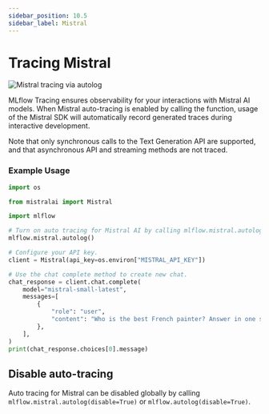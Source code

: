 ```yaml
---
sidebar_position: 10.5
sidebar_label: Mistral
---
```



# Tracing Mistral

![Mistral tracing via autolog](/images/llms/mistral/mistral-tracing.png)

MLflow Tracing ensures observability for your interactions with Mistral AI models.
When Mistral auto-tracing is enabled by calling the <APILink fn="mlflow.mistral.autolog" /> function,
usage of the Mistral SDK will automatically record generated traces during interactive development.

Note that only synchronous calls to the Text Generation API are supported,
and that asynchronous API and streaming methods are not traced.

### Example Usage

```python
import os

from mistralai import Mistral

import mlflow

# Turn on auto tracing for Mistral AI by calling mlflow.mistral.autolog()
mlflow.mistral.autolog()

# Configure your API key.
client = Mistral(api_key=os.environ["MISTRAL_API_KEY"])

# Use the chat complete method to create new chat.
chat_response = client.chat.complete(
    model="mistral-small-latest",
    messages=[
        {
            "role": "user",
            "content": "Who is the best French painter? Answer in one short sentence.",
        },
    ],
)
print(chat_response.choices[0].message)
```

## Disable auto-tracing

Auto tracing for Mistral can be disabled globally by calling `mlflow.mistral.autolog(disable=True)` or `mlflow.autolog(disable=True)`.